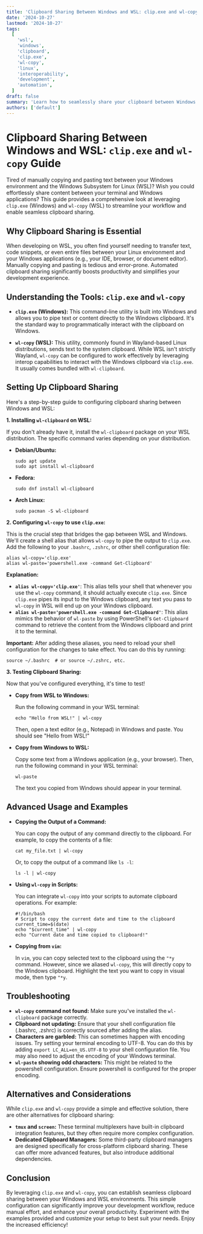 ```yaml
---
title: 'Clipboard Sharing Between Windows and WSL: clip.exe and wl-copy Guide'
date: '2024-10-27'
lastmod: '2024-10-27'
tags:
  [
    'wsl',
    'windows',
    'clipboard',
    'clip.exe',
    'wl-copy',
    'linux',
    'interoperability',
    'development',
    'automation',
  ]
draft: false
summary: 'Learn how to seamlessly share your clipboard between Windows and the Windows Subsystem for Linux (WSL) using clip.exe and wl-copy. Improve your development workflow with this essential guide.'
authors: ['default']
---
```


# Clipboard Sharing Between Windows and WSL: `clip.exe` and `wl-copy` Guide

Tired of manually copying and pasting text between your Windows environment and the Windows Subsystem for Linux (WSL)? Wish you could effortlessly share content between your terminal and Windows applications? This guide provides a comprehensive look at leveraging `clip.exe` (Windows) and `wl-copy` (WSL) to streamline your workflow and enable seamless clipboard sharing.

## Why Clipboard Sharing is Essential

When developing on WSL, you often find yourself needing to transfer text, code snippets, or even entire files between your Linux environment and your Windows applications (e.g., your IDE, browser, or document editor). Manually copying and pasting is tedious and error-prone. Automated clipboard sharing significantly boosts productivity and simplifies your development experience.

## Understanding the Tools: `clip.exe` and `wl-copy`

- **`clip.exe` (Windows):** This command-line utility is built into Windows and allows you to pipe text or content directly to the Windows clipboard. It's the standard way to programmatically interact with the clipboard on Windows.

- **`wl-copy` (WSL):** This utility, commonly found in Wayland-based Linux distributions, sends text to the system clipboard. While WSL isn't strictly Wayland, `wl-copy` can be configured to work effectively by leveraging interop capabilities to interact with the Windows clipboard via `clip.exe`. It usually comes bundled with `wl-clipboard`.

## Setting Up Clipboard Sharing

Here's a step-by-step guide to configuring clipboard sharing between Windows and WSL:

**1. Installing `wl-clipboard` on WSL:**

If you don't already have it, install the `wl-clipboard` package on your WSL distribution. The specific command varies depending on your distribution.

- **Debian/Ubuntu:**

  ```plaintext
  sudo apt update
  sudo apt install wl-clipboard
  ```

- **Fedora:**

  ```plaintext
  sudo dnf install wl-clipboard
  ```

- **Arch Linux:**

  ```plaintext
  sudo pacman -S wl-clipboard
  ```

**2. Configuring `wl-copy` to use `clip.exe`:**

This is the crucial step that bridges the gap between WSL and Windows. We'll create a shell alias that allows `wl-copy` to pipe the output to `clip.exe`. Add the following to your `.bashrc`, `.zshrc`, or other shell configuration file:

```plaintext
alias wl-copy='clip.exe'
alias wl-paste='powershell.exe -command Get-Clipboard'
```

**Explanation:**

- **`alias wl-copy='clip.exe'`**: This alias tells your shell that whenever you use the `wl-copy` command, it should actually execute `clip.exe`. Since `clip.exe` pipes its input to the Windows clipboard, any text you pass to `wl-copy` in WSL will end up on your Windows clipboard.
- **`alias wl-paste='powershell.exe -command Get-Clipboard'`**: This alias mimics the behavior of `wl-paste` by using PowerShell's `Get-Clipboard` command to retrieve the content from the Windows clipboard and print it to the terminal.

**Important:** After adding these aliases, you need to reload your shell configuration for the changes to take effect. You can do this by running:

```plaintext
source ~/.bashrc  # or source ~/.zshrc, etc.
```

**3. Testing Clipboard Sharing:**

Now that you've configured everything, it's time to test!

- **Copy from WSL to Windows:**

  Run the following command in your WSL terminal:

  ```plaintext
  echo "Hello from WSL!" | wl-copy
  ```

  Then, open a text editor (e.g., Notepad) in Windows and paste. You should see "Hello from WSL!"

- **Copy from Windows to WSL:**

  Copy some text from a Windows application (e.g., your browser). Then, run the following command in your WSL terminal:

  ```plaintext
  wl-paste
  ```

  The text you copied from Windows should appear in your terminal.

## Advanced Usage and Examples

- **Copying the Output of a Command:**

  You can copy the output of any command directly to the clipboard. For example, to copy the contents of a file:

  ```plaintext
  cat my_file.txt | wl-copy
  ```

  Or, to copy the output of a command like `ls -l`:

  ```plaintext
  ls -l | wl-copy
  ```

- **Using `wl-copy` in Scripts:**

  You can integrate `wl-copy` into your scripts to automate clipboard operations. For example:

  ```plaintext
  #!/bin/bash
  # Script to copy the current date and time to the clipboard
  current_time=$(date)
  echo "$current_time" | wl-copy
  echo "Current date and time copied to clipboard!"
  ```

- **Copying from `vim`:**

  In `vim`, you can copy selected text to the clipboard using the `"*y` command. However, since we aliased `wl-copy`, this will directly copy to the Windows clipboard. Highlight the text you want to copy in visual mode, then type `"*y`.

## Troubleshooting

- **`wl-copy` command not found:** Make sure you've installed the `wl-clipboard` package correctly.
- **Clipboard not updating:** Ensure that your shell configuration file (.bashrc, .zshrc) is correctly sourced after adding the alias.
- **Characters are garbled:** This can sometimes happen with encoding issues. Try setting your terminal encoding to UTF-8. You can do this by adding `export LC_ALL=en_US.UTF-8` to your shell configuration file. You may also need to adjust the encoding of your Windows terminal.
- **`wl-paste` showing odd characters:** This might be related to the powershell configuration. Ensure powershell is configured for the proper encoding.

## Alternatives and Considerations

While `clip.exe` and `wl-copy` provide a simple and effective solution, there are other alternatives for clipboard sharing:

- **`tmux` and `screen`:** These terminal multiplexers have built-in clipboard integration features, but they often require more complex configuration.
- **Dedicated Clipboard Managers:** Some third-party clipboard managers are designed specifically for cross-platform clipboard sharing. These can offer more advanced features, but also introduce additional dependencies.

## Conclusion

By leveraging `clip.exe` and `wl-copy`, you can establish seamless clipboard sharing between your Windows and WSL environments. This simple configuration can significantly improve your development workflow, reduce manual effort, and enhance your overall productivity. Experiment with the examples provided and customize your setup to best suit your needs. Enjoy the increased efficiency!
